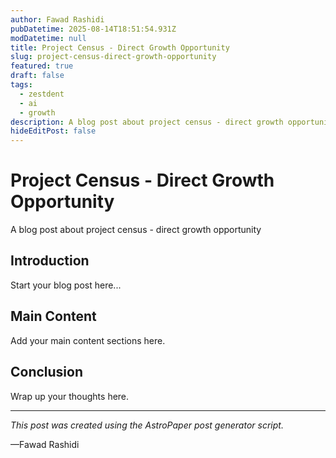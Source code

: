 ```yaml
---
author: Fawad Rashidi
pubDatetime: 2025-08-14T18:51:54.931Z
modDatetime: null
title: Project Census - Direct Growth Opportunity
slug: project-census-direct-growth-opportunity
featured: true
draft: false
tags:
  - zestdent
  - ai
  - growth
description: A blog post about project census - direct growth opportunity
hideEditPost: false
---
```


# Project Census - Direct Growth Opportunity

A blog post about project census - direct growth opportunity

## Introduction

Start your blog post here...

## Main Content

Add your main content sections here.

## Conclusion

Wrap up your thoughts here.

---

*This post was created using the AstroPaper post generator script.*

—Fawad Rashidi
